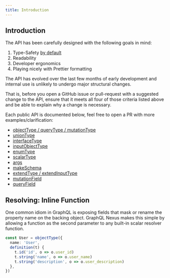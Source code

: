 ```yaml
---
title: Introduction
---
```


## Introduction

The API has been carefully designed with the following goals in mind:

1. Type-Safety [by default](/guides/type-generation-details)
1. Readability
1. Developer ergonomics
1. Playing nicely with Prettier formatting

The API has evolved over the last few months of early development and internal use is unlikely to undergo major structural changes.

That is, before you open a GitHub issue or pull-request with a suggested change to the API, ensure that it meets all four of those criteria listed above and be able to explain why a change is necessary.

Each public API is documented below, feel free to open a PR with more examples/clarification:

- [objectType / queryType / mutationType](/api/object-type)
- [unionType](/api/union-type)
- [interfaceType](/api/interface-type)
- [inputObjectType](/api/input-object-type)
- [enumType](/api/enum-type)
- [scalarType](/api/scalar-type)
- [args](/api/args)
- [makeSchema](/api/make-schema)
- [extendType / extendInputType](/api/extend-type)
- [mutationField](/api/mutation-field)
- [queryField](/api/query-field)

## Resolving: Inline Function

One common idiom in GraphQL is exposing fields that mask or rename the property name on the backing object. GraphQL Nexus makes this simple by allowing a function as the second parameter to any built-in scalar resolver function.

```ts
const User = objectType({
  name: 'User',
  definition(t) {
    t.id('id', o => o.user_id)
    t.string('name', o => o.user_name)
    t.string('description', o => o.user_description)
  },
})
```
